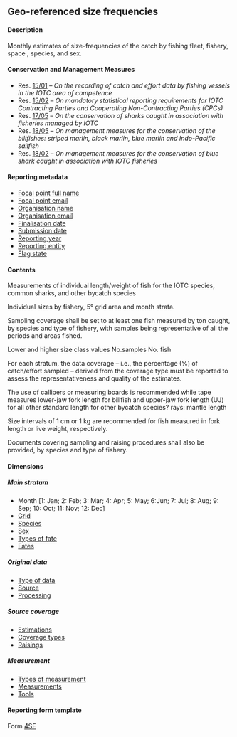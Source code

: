 ## Geo-referenced size frequencies {#SFdataset}

#### Description

Monthly estimates of size-frequencies of the catch by fishing fleet, fishery, space , species, and sex.

#### Conservation and Management Measures

- Res. [15/01](https://www.iotc.org/cmm/resolution-1501-recording-catch-and-effort-data-fishing-vessels-iotc-area-competence) -- _On the recording of catch and effort data by fishing vessels in the IOTC area of competence_
- Res. [15/02](https://www.iotc.org/cmm/resolution-1502-mandatory-statistical-reporting-requirements-iotc-contracting-parties-and) -- _On mandatory statistical reporting requirements for IOTC Contracting Parties and Cooperating Non-Contracting Parties (CPCs)_
- Res. [17/05](https://www.iotc.org/cmm/resolution-1705-conservation-sharks-caught-association-fisheries-managed-iotc) -- _On the conservation of sharks caught in association with fisheries managed by IOTC_
- Res. [18/05](https://www.iotc.org/cmm/resolution-1805-management-measures-conservation-billfishes-striped-marlin-black-marlin-blue) -- _On management measures for the conservation of the billfishes: striped marlin, black marlin, blue marlin and Indo-Pacific sailfish_
- Res. [18/02](https://iotc.org/cmm/resolution-1802-management-measures-conservation-blue-shark-caught-association-iotc-fisheries) -- _On management measures for the conservation of blue shark caught in association with IOTC fisheries_

#### Reporting metadata

- [Focal point full name](#fcname)
- [Focal point email](#fcemail)
- [Organisation name](#orgname)
- [Organisation email](#orgemail)
- [Finalisation date](#findate)
- [Submission date](#subdate)
- [Reporting year](#repyear)
- [Reporting entity](#repentity)
- [Flag state](#repflagstate)

#### Contents

Measurements of individual length/weight of fish for the IOTC species, common sharks, and other bycatch species
 
Individual sizes by fishery, 5° grid area and month strata.

Sampling coverage shall be set to at least one fish measured by ton caught, by species and type of fishery, with samples being representative of all the periods and areas fished. 

Lower and higher size class values
No.samples
No. fish

For each stratum, the data coverage -- i.e., the percentage (%) of catch/effort sampled -- derived from the coverage type must be reported to assess the representativeness and quality of the estimates. 

The use of callipers or measuring boards is recommended while tape measures 
lower-jaw fork length for billfish and upper-jaw fork length (UJ) for all other 
standard length for other bycatch species?
rays: mantle length

Size intervals of 1 cm or 1 kg are recommended for fish measured in fork length or live weight, respectively.

Documents covering sampling and raising procedures shall also be provided, by species and type of fishery.

#### Dimensions

##### Main stratum

- Month [1: Jan; 2: Feb; 3: Mar; 4: Apr; 5: May; 6:Jun; 7: Jul; 8: Aug; 9: Sep; 10: Oct; 11: Nov; 12: Dec]
- [Grid](../domain/admin/#IOTCgridsCESF)
- [Species](../domain/biological/#allSpecies)
- [Sex](..domain/biological/#sex)
- [Types of fate](../domain/biological/#typesOfFate)
- [Fates](../domain/biological/#fates)

##### Original data

- [Type of data](../domain/data/#types) 
- [Source](../domain/data/#sourcesSF)
- [Processing](../domain/data/#processingsSF)

##### Source coverage

- [Estimations](../domain/data/#estimations)
- [Coverage types](../domain/data/#coverageTypes)
- [Raisings](../domain/data/#raisings)

##### Measurement

- [Types of measurement](../domain/biological/#typesOfMeasurement)
- [Measurements](../domain/biological/#allMeasurementTypes)
- [Tools](../domain/biological/#allMeasurementTools)

#### Reporting form template

Form [4SF](../forms/#Form_4SF)

\pagebreak
